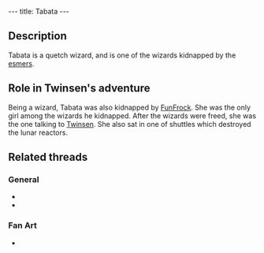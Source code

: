 ---
title: Tabata
---

{{twinsunica import}}{{Infobox Character
 |image=Tabata.jpg
 |race=Quetch
 |gender=Female
 |size=average
 |age=Adult
 |magical=
 |lba1=
 |lba2=
 |occupation=
 |requires=
 |amount=
 |fam1=
 |fam2=
 |planet=
 |island=
 |building=
}}

==Description==
Tabata is a quetch wizard, and is one of the wizards kidnapped by the [[esmers]].

==Role in Twinsen's adventure==
Being a wizard, Tabata was also kidnapped by [[FunFrock]]. She was the only girl among the wizards he kidnapped. After the wizards were freed, she was the one talking to [[Twinsen]]. She also sat in one of shuttles which destroyed the lunar reactors.

==Related threads==
===General===
* {{thread|id=9040|title=Toss Up FINAL MATCH!}}
* {{thread|id=8826|title=First Semi of the Toss Up!}}

===Fan Art===
* {{thread|id=11051|title=My Tabata sketch!}}

<!-- remove these category links when they're all automated by categorizers...
[[Category:Quetches]]
[[Category:Female characters]]
[[Category:Average characters]]
[[Category:Adult characters]]
[[Category:Desert Island inhabitants]] -->